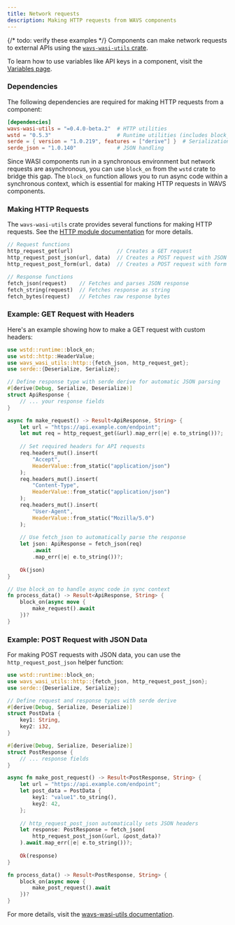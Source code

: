 ```yaml
---
title: Network requests
description: Making HTTP requests from WAVS components
---
```


{/* todo: verify these examples */}
Components can make network requests to external APIs using the [`wavs-wasi-utils` crate](https://docs.rs/wavs-wasi-utils/latest/wavs_wasi_utils/index.html).

To learn how to use variables like API keys in a component, visit the [Variables page](./variables).

### Dependencies

The following dependencies are required for making HTTP requests from a component:

```toml Cargo.toml
[dependencies]
wavs-wasi-utils = "=0.4.0-beta.2"  # HTTP utilities
wstd = "0.5.3"                     # Runtime utilities (includes block_on)
serde = { version = "1.0.219", features = ["derive"] }  # Serialization
serde_json = "1.0.140"             # JSON handling
```

Since WASI components run in a synchronous environment but network requests are asynchronous, you can use `block_on` from the `wstd` crate to bridge this gap. The `block_on` function allows you to run async code within a synchronous context, which is essential for making HTTP requests in WAVS components.

### Making HTTP Requests

The `wavs-wasi-utils` crate provides several functions for making HTTP requests. See the [HTTP module documentation](https://docs.rs/wavs-wasi-utils/latest/wavs_wasi_utils/http/index.html) for more details.

```rust
// Request functions
http_request_get(url)              // Creates a GET request
http_request_post_json(url, data)  // Creates a POST request with JSON data
http_request_post_form(url, data)  // Creates a POST request with form data

// Response functions
fetch_json(request)    // Fetches and parses JSON response
fetch_string(request)  // Fetches response as string
fetch_bytes(request)   // Fetches raw response bytes
```

### Example: GET Request with Headers

Here's an example showing how to make a GET request with custom headers:

```rust lib.rs
use wstd::runtime::block_on;
use wstd::http::HeaderValue;
use wavs_wasi_utils::http::{fetch_json, http_request_get};
use serde::{Deserialize, Serialize};

// Define response type with serde derive for automatic JSON parsing
#[derive(Debug, Serialize, Deserialize)]
struct ApiResponse {
    // ... your response fields
}

async fn make_request() -> Result<ApiResponse, String> {
    let url = "https://api.example.com/endpoint";
    let mut req = http_request_get(&url).map_err(|e| e.to_string())?;
    
    // Set required headers for API requests
    req.headers_mut().insert(
        "Accept",
        HeaderValue::from_static("application/json")
    );
    req.headers_mut().insert(
        "Content-Type",
        HeaderValue::from_static("application/json")
    );
    req.headers_mut().insert(
        "User-Agent",
        HeaderValue::from_static("Mozilla/5.0")
    );
    
    // Use fetch_json to automatically parse the response
    let json: ApiResponse = fetch_json(req)
        .await
        .map_err(|e| e.to_string())?;
        
    Ok(json)
}

// Use block_on to handle async code in sync context
fn process_data() -> Result<ApiResponse, String> {
    block_on(async move {
        make_request().await
    })?
}
```

### Example: POST Request with JSON Data

For making POST requests with JSON data, you can use the `http_request_post_json` helper function:

```rust lib.rs
use wstd::runtime::block_on;
use wavs_wasi_utils::http::{fetch_json, http_request_post_json};
use serde::{Deserialize, Serialize};

// Define request and response types with serde derive
#[derive(Debug, Serialize, Deserialize)]
struct PostData {
    key1: String,
    key2: i32,
}

#[derive(Debug, Serialize, Deserialize)]
struct PostResponse {
    // ... response fields
}

async fn make_post_request() -> Result<PostResponse, String> {
    let url = "https://api.example.com/endpoint";
    let post_data = PostData {
        key1: "value1".to_string(),
        key2: 42,
    };
    
    // http_request_post_json automatically sets JSON headers
    let response: PostResponse = fetch_json(
        http_request_post_json(&url, &post_data)?
    ).await.map_err(|e| e.to_string())?;
    
    Ok(response)
}

fn process_data() -> Result<PostResponse, String> {
    block_on(async move {
        make_post_request().await
    })?
}
```

For more details, visit the [wavs-wasi-utils documentation](https://docs.rs/wavs-wasi-utils/latest/wavs_wasi_utils/).
